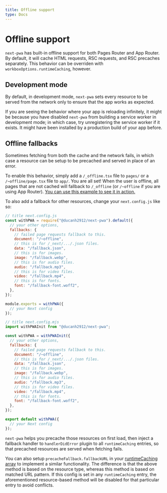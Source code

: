 ```yaml
---
title: Offline support
type: Docs
---
```


# Offline support

`next-pwa` has built-in offline support for both Pages Router and App Router. By default, it will cache HTML requests, RSC requests, and RSC precaches
separately. This behavior can be overriden with `workboxOptions.runtimeCaching`, however.

## Development mode

By default, in development mode, `next-pwa` sets every resource to be served from the network only to ensure that the app works as expected.

If you are seeing the behavior where your app is reloading infinitely, it might be because you have disabled `next-pwa` from building a service worker in
development mode; in which case, try unregistering the service worker if it exists. It might have been installed by a production build of your app before.

## Offline fallbacks

Sometimes fetching from both the cache and the network fails, in which case a resource can be setup to be precached and served in place of an error.

To enable this behavior, simply add a `/_offline.tsx` file to `pages/` or a `/~offline/page.tsx` file to `app/`. You are all set!
When the user is offline, all pages that are not cached will fallback to `/_offline` (or `/~offline` if you are using App Router).
[You can use this example to see it in action.](https://github.com/DuCanhGH/next-pwa/tree/master/examples/offline-fallback-v2)

To also add a fallback for other resources, change your `next.config.js` like so:

<Tabs>

```js
// title next.config.js
const withPWA = require("@ducanh2912/next-pwa").default({
  // your other options,
  fallbacks: {
    // failed page requests fallback to this.
    document: "/~offline",
    // this is for /_next/.../.json files.
    data: "/fallback.json",
    // this is for images.
    image: "/fallback.webp",
    // this is for audio files.
    audio: "/fallback.mp3",
    // this is for video files.
    video: "/fallback.mp4",
    // this is for fonts.
    font: "/fallback-font.woff2",
  },
});

module.exports = withPWA({
  // your Next config
});
```

```js
// title next.config.mjs
import withPWAInit from "@ducanh2912/next-pwa";

const withPWA = withPWAInit({
  // your other options,
  fallbacks: {
    // failed page requests fallback to this.
    document: "/~offline",
    // this is for /_next/.../.json files.
    data: "/fallback.json",
    // this is for images.
    image: "/fallback.webp",
    // this is for audio files.
    audio: "/fallback.mp3",
    // this is for video files.
    video: "/fallback.mp4",
    // this is for fonts.
    font: "/fallback-font.woff2",
  },
});

export default withPWA({
  // your Next config
});
```

</Tabs>

`next-pwa` helps you precache those resources on first load, then inject a fallback handler to `handlerDidError` plugin to all
`runtimeCaching` entries, so that precached resources are served when fetching fails.

You can also setup `precacheFallback.fallbackURL` in your [runtimeCaching array](https://developer.chrome.com/docs/workbox/reference/workbox-build/#type-RuntimeCaching)
to implement a similar functionality. The difference is that the above method is based on the resource type, whereas this method is based on matched URL pattern. If this config
is set in any `runtimeCaching` entry, the aforementioned resource-based method will be disabled for that particular entry to avoid conflicts.
